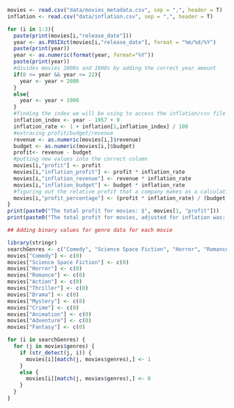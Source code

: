 ```r

movies <- read.csv("data/movies_metadata.csv", sep = ",", header = T)
inflation <- read.csv("data/inflation.csv", sep = ",", header = T)

for (i in 1:3){
  paste(print(movies[i,"release_date"]))
  year <- as.POSIXct(movies[i,"release_date"], format = "%m/%d/%Y")
  paste(print(year))
  year <- as.numeric(format(year, format="%Y"))
  paste(print(year))
  #divides movies 2000s and 1900s by adding the correct year amount
  if(0 <= year && year <= 22){
    year <- year + 2000
  }
  else{
    year <- year + 1900
  }
  #finding the index we will be using to access the inflation/csv file
  inflation_index <- year - 1957 + 9
  inflation_rate <- 1 + inflation[1,inflation_index] / 100
  #extracing profit/budget/revenue 
  revenue <- as.numeric(movies[i,]$revenue)
  budget <- as.numeric(movies[i,]$budget)
  profit<- revenue - budget
  #putting new values into the correct column
  movies[i,"profit"] <- profit
  movies[i,"inflation_profit"] <- profit * inflation_rate
  movies[i,"inflation_revenue"] <- revenue * inflation_rate
  movies[i,"inflation_budget"] <- budget * inflation_rate
  #figuring out the relative profit that a company makes as a calculation
  movies[i,"profit_percentage"] <- (profit * inflation_rate) / (budget * inflation_rate)
}
print(paste0("The total profit for movies: $", movies[1, "profit"]))
print(paste0("The total profit for movies, adjusted for inflation was: $", movies[1, "inflation_profit"]))

## Adding binary values for genre data for each movie

library(stringr)
searchGenres <- c("Comedy", "Science Space Fiction", "Horror", "Romance", "Action", "Thriller", "Drama", "Mystery", "Crime", "Animation", "Adventure", "Fantasy")
movies["Comedy"] <- c(0)
movies["Science Space Fiction"] <- c(0)
movies["Horror"] <- c(0)
movies["Romance"] <- c(0)
movies["Action"] <- c(0)
movies["Thriller"] <- c(0)
movies["Drama"] <- c(0)
movies["Mystery"] <- c(0)
movies["Crime"] <- c(0)
movies["Animation"] <- c(0)
movies["Adventure"] <- c(0)
movies["Fantasy"] <- c(0)

for (i in searchGenres) {
  for (j in movies$genres) {
    if (str_detect(j, i)) {
      movies[i][match(j, movies$genres),] <- 1
    }
    else {
      movies[i][match(j, movies$genres),] <- 0
    }
  }
}

```